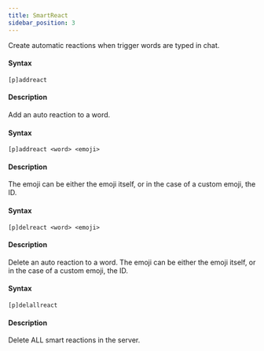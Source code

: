 ```yaml
---
title: SmartReact
sidebar_position: 3
---
```


Create automatic reactions when trigger words are typed in chat.

#### Syntax
```
[p]addreact
```
#### Description
Add an auto reaction to a word.


#### Syntax
```
[p]addreact <word> <emoji>
```
#### Description
The emoji can be either the emoji itself, or in the case of a custom emoji, the ID.


#### Syntax
```
[p]delreact <word> <emoji>
```
#### Description
Delete an auto reaction to a word.
The emoji can be either the emoji itself, or in the case of a custom emoji, the ID.

#### Syntax
```
[p]delallreact
```
#### Description
Delete ALL smart reactions in the server.
